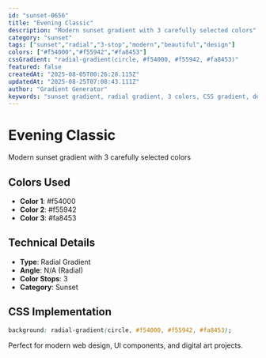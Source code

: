 ```yaml
---
id: "sunset-0656"
title: "Evening Classic"
description: "Modern sunset gradient with 3 carefully selected colors"
category: "sunset"
tags: ["sunset","radial","3-stop","modern","beautiful","design"]
colors: ["#f54000","#f55942","#fa8453"]
cssGradient: "radial-gradient(circle, #f54000, #f55942, #fa8453)"
featured: false
createdAt: "2025-08-05T00:26:28.115Z"
updatedAt: "2025-08-25T07:08:43.111Z"
author: "Gradient Generator"
keywords: "sunset gradient, radial gradient, 3 colors, CSS gradient, design, #f54000, #f55942, #fa8453"
---
```


# Evening Classic

Modern sunset gradient with 3 carefully selected colors

## Colors Used
- **Color 1**: #f54000
- **Color 2**: #f55942
- **Color 3**: #fa8453

## Technical Details
- **Type**: Radial Gradient
- **Angle**: N/A (Radial)
- **Color Stops**: 3
- **Category**: Sunset

## CSS Implementation
```css
background: radial-gradient(circle, #f54000, #f55942, #fa8453);
```

Perfect for modern web design, UI components, and digital art projects.
